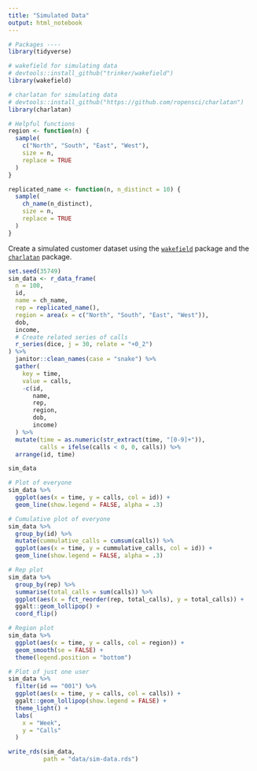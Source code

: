 ```yaml
---
title: "Simulated Data"
output: html_notebook
---
```


```r
# Packages ----
library(tidyverse)

# wakefield for simulating data
# devtools::install_github("trinker/wakefield")
library(wakefield)

# charlatan for simulating data
# devtools::install_github("https://github.com/ropensci/charlatan")
library(charlatan)
```

```r
# Helpful functions
region <- function(n) {
  sample(
    c("North", "South", "East", "West"),
    size = n,
    replace = TRUE
  )
}

replicated_name <- function(n, n_distinct = 10) {
  sample(
    ch_name(n_distinct),
    size = n,
    replace = TRUE
  )
}
```


Create a simulated customer dataset using the [`wakefield`](https://github.com/trinker/wakefield) package and the [`charlatan`](https://github.com/ropensci/charlatan) package.
```r
set.seed(35749)
sim_data <- r_data_frame(
  n = 100,
  id,
  name = ch_name,
  rep = replicated_name(),
  region = area(x = c("North", "South", "East", "West")),
  dob,
  income,
  # Create related series of calls
  r_series(dice, j = 30, relate = "+0_2")
) %>% 
  janitor::clean_names(case = "snake") %>% 
  gather(
    key = time,
    value = calls,
    -c(id,
       name,
       rep,
       region,
       dob,
       income)
  ) %>% 
  mutate(time = as.numeric(str_extract(time, "[0-9]+")),
         calls = ifelse(calls < 0, 0, calls)) %>% 
  arrange(id, time)

sim_data
```

```r
# Plot of everyone
sim_data %>% 
  ggplot(aes(x = time, y = calls, col = id)) +
  geom_line(show.legend = FALSE, alpha = .3)

# Cumulative plot of everyone
sim_data %>% 
  group_by(id) %>% 
  mutate(cummulative_calls = cumsum(calls)) %>% 
  ggplot(aes(x = time, y = cummulative_calls, col = id)) +
  geom_line(show.legend = FALSE, alpha = .3)

# Rep plot
sim_data %>% 
  group_by(rep) %>% 
  summarise(total_calls = sum(calls)) %>% 
  ggplot(aes(x = fct_reorder(rep, total_calls), y = total_calls)) +
  ggalt::geom_lollipop() +
  coord_flip()

# Region plot
sim_data %>% 
  ggplot(aes(x = time, y = calls, col = region)) +
  geom_smooth(se = FALSE) +
  theme(legend.position = "bottom")

# Plot of just one user
sim_data %>% 
  filter(id == "001") %>% 
  ggplot(aes(x = time, y = calls, col = calls)) +
  ggalt::geom_lollipop(show.legend = FALSE) +
  theme_light() +
  labs(
    x = "Week",
    y = "Calls"
  )
```

```r
write_rds(sim_data,
          path = "data/sim-data.rds")
```

